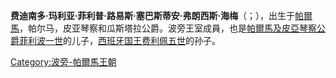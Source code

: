 {{请求翻译|time=2015-05-04T09:54:01+00:00}}
{{unreferenced|time=2015-05-04T09:47:40+00:00}}
{{Infobox royalty
| name         = 费迪南多
| succession   = [[帕尔马公爵列表|帕尔马，皮亚琴察和瓜斯塔拉公爵]]
| image        = Ferdinando de Parma1.jpg
| image_size   = 250px
| reign        = 1765年7月18日－1802年10月9日
| predecessor  = [[菲利波一世_(帕尔马)|菲利波一世]]
| successor    = [[让-雅克·雷吉斯·德·冈巴塞雷斯|让-雅克·雷吉斯·德·冈巴塞雷斯]]
| spouse       = [[奧地利的瑪麗亞·艾瑪莉亞_(1746-1804)|奧地利的瑪麗亞·艾瑪莉亞]]
| house        = [[波旁－帕爾馬家族|波旁－帕爾馬家族]]
| father       = [[菲利波一世_(帕爾馬公爵)|菲利波一世]]
| mother       = [[路易丝-伊丽莎白公主_(法国)|路易丝-伊丽莎白公主]]
| full name    = Ferdinando Maria Filippo Lodovico Sebastiano Francesco Giacomo
| birth_date   = {{birth date|1751|1|20|df=y}}
| birth_place  = [[帕爾馬公國|帕爾馬公國]][[罗马|罗马]]
| death_date   = {{death date and age|1802|10|9|1751|1|20|df=y}}
| death_place  = 帕爾馬公國[[丰泰维沃|丰泰维沃]]
| issue        = 萨克森王妃[[帕爾馬的卡羅琳娜|卡羅琳娜]]<br>[[路多维科一世_(伊特鲁里亚)|路多维科一世]]<br>玛丽亚·安东尼娅
}}

'''费迪南多·玛利亚·菲利普·路易斯·塞巴斯蒂安·弗朗西斯·海梅'''（{{lang-it|Ferdinando Maria Filippo Lodovico Sebastiano Francesco Giacomo}}；{{bd|1751年|1月20日|1802年|10月9日|catIdx=Ferdinando}}），出生于[[帕尔马_(義大利)|帕爾馬]]，帕尔马，皮亚琴察和瓜斯塔拉公爵。波旁王室成員，也是[[帕爾馬公爵列表|帕爾馬及皮亞琴察公爵]][[菲利波一世_(帕尔马)|菲利波一世]]的儿子，[[西班牙君主列表|西班牙国王]][[费利佩五世|费利佩五世]]的孙子。

{{Authority control}}
{{DEFAULTSORT: Ferdinando 01}}
[[Category:波旁-帕爾馬王朝|Category:波旁-帕爾馬王朝]]